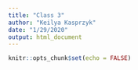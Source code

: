 ```yaml
---
title: "Class 3"
author: "Keilya Kasprzyk"
date: "1/29/2020"
output: html_document
---
```


```r
knitr::opts_chunk$set(echo = FALSE)
```

## 

```r


```

## 


```r

```

